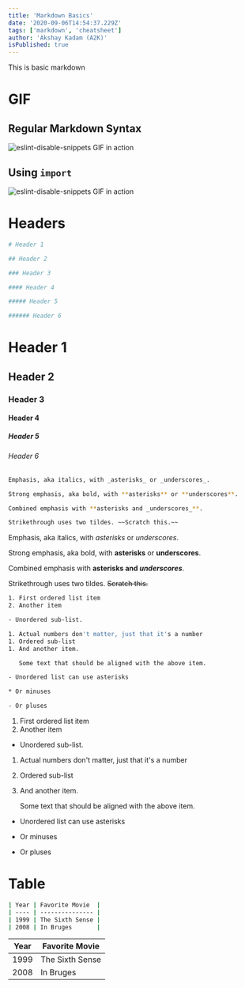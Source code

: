 ```yaml
---
title: 'Markdown Basics'
date: '2020-09-06T14:54:37.229Z'
tags: ['markdown', 'cheatsheet']
author: 'Akshay Kadam (A2K)'
isPublished: true
---
```



This is basic markdown

# GIF

## Regular Markdown Syntax

![eslint-disable-snippets GIF in action](./eslint-disable-snippets.gif)

## Using `import`

<img src={ESLintDisableSnippet} alt="eslint-disable-snippets GIF in action" />

# Headers

```bash
# Header 1

## Header 2

### Header 3

#### Header 4

##### Header 5

###### Header 6
```

# Header 1

## Header 2

### Header 3

#### Header 4

##### Header 5

###### Header 6

```bash
Emphasis, aka italics, with _asterisks_ or _underscores_.

Strong emphasis, aka bold, with **asterisks** or **underscores**.

Combined emphasis with **asterisks and _underscores_**.

Strikethrough uses two tildes. ~~Scratch this.~~
```

Emphasis, aka italics, with _asterisks_ or _underscores_.

Strong emphasis, aka bold, with **asterisks** or **underscores**.

Combined emphasis with **asterisks and _underscores_**.

Strikethrough uses two tildes. ~~Scratch this.~~

```bash
1. First ordered list item
2. Another item

- Unordered sub-list.

1. Actual numbers don't matter, just that it's a number
1. Ordered sub-list
1. And another item.

   Some text that should be aligned with the above item.

- Unordered list can use asterisks

* Or minuses

- Or pluses
```

1. First ordered list item
2. Another item

- Unordered sub-list.

1. Actual numbers don't matter, just that it's a number
1. Ordered sub-list
1. And another item.

   Some text that should be aligned with the above item.

- Unordered list can use asterisks

* Or minuses

- Or pluses

# Table

```bash
| Year | Favorite Movie  |
| ---- | --------------- |
| 1999 | The Sixth Sense |
| 2008 | In Bruges       |
```

| Year | Favorite Movie  |
| ---- | --------------- |
| 1999 | The Sixth Sense |
| 2008 | In Bruges       |
